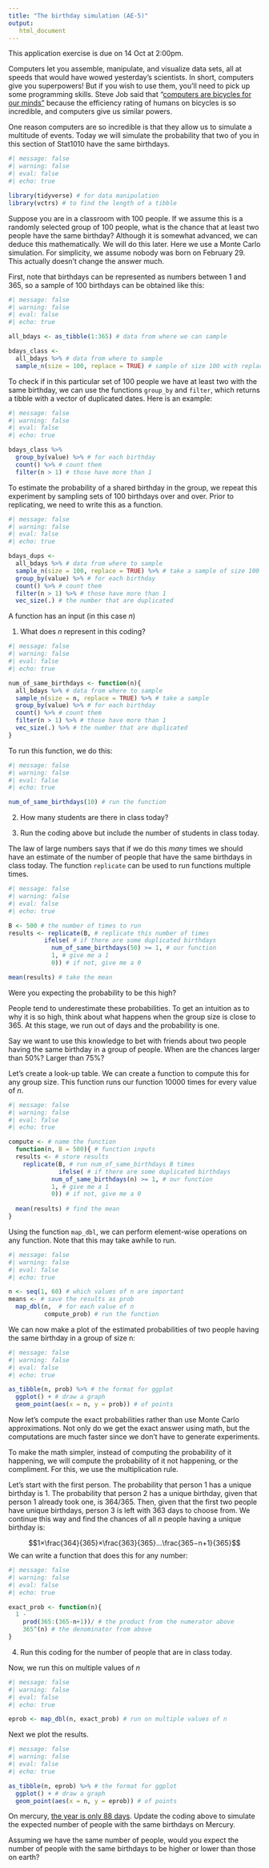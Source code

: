 ```yaml
---
title: "The birthday simulation (AE-5)"
output: 
   html_document
---
```


::: callout-important
This application exercise is due on 14 Oct at 2:00pm.
:::

Computers let you assemble, manipulate, and visualize data sets, all at speeds that would have wowed yesterday's scientists. In short, computers give you superpowers! But if you wish to use them, you'll need to pick up some programming skills. Steve Job said that "[computers are bicycles for our minds"](https://medium.learningbyshipping.com/bicycle-121262546097) because the efficiency rating of humans on bicycles is so incredible, and computers give us similar powers.

One reason computers are so incredible is that they allow us to simulate a multitude of events. Today we will simulate the probability that two of you in this section of Stat1010 have the same birthdays.

```r
#| message: false
#| warning: false
#| eval: false
#| echo: true

library(tidyverse) # for data manipulation
library(vctrs) # to find the length of a tibble
```

Suppose you are in a classroom with 100 people. If we assume this is a randomly selected group of 100 people, what is the chance that at least two people have the same birthday? Although it is somewhat advanced, we can deduce this mathematically. We will do this later. Here we use a Monte Carlo simulation. For simplicity, we assume nobody was born on February 29. This actually doesn't change the answer much.

First, note that birthdays can be represented as numbers between 1 and 365, so a sample of 100 birthdays can be obtained like this:

```r
#| message: false
#| warning: false
#| eval: false
#| echo: true

all_bdays <- as_tibble(1:365) # data from where we can sample

bdays_class <- 
  all_bdays %>% # data from where to sample
  sample_n(size = 100, replace = TRUE) # sample of size 100 with replacement
```

To check if in this particular set of 100 people we have at least two with the same birthday, we can use the functions `group_by` and `filter`, which returns a tibble with a vector of duplicated dates. Here is an example:

```r
#| message: false
#| warning: false
#| eval: false
#| echo: true

bdays_class %>% 
  group_by(value) %>% # for each birthday
  count() %>% # count them
  filter(n > 1) # those have more than 1
```

To estimate the probability of a shared birthday in the group, we repeat this experiment by sampling sets of 100 birthdays over and over. Prior to replicating, we need to write this as a function.

```r
#| message: false
#| warning: false
#| eval: false
#| echo: true

bdays_dups <- 
  all_bdays %>% # data from where to sample
  sample_n(size = 100, replace = TRUE) %>% # take a sample of size 100
  group_by(value) %>% # for each birthday
  count() %>% # count them
  filter(n > 1) %>% # those have more than 1
  vec_size(.) # the number that are duplicated
```

A function has an input (in this case $n$)

1.  What does $n$ represent in this coding?

```r
#| message: false
#| warning: false
#| eval: false
#| echo: true

num_of_same_birthdays <- function(n){
  all_bdays %>% # data from where to sample
  sample_n(size = n, replace = TRUE) %>% # take a sample
  group_by(value) %>% # for each birthday
  count() %>% # count them
  filter(n > 1) %>% # those have more than 1
  vec_size(.) %>% # the number that are duplicated
}
```

To run this function, we do this:

```r
#| message: false
#| warning: false
#| eval: false
#| echo: true

num_of_same_birthdays(10) # run the function
```

2.  How many students are there in class today?

3.  Run the coding above but include the number of students in class today.

The law of large numbers says that if we do this *many* times we should have an estimate of the number of people that have the same birthdays in class today. The function `replicate` can be used to run functions multiple times.

```r
#| message: false
#| warning: false
#| eval: false
#| echo: true

B <- 500 # the number of times to run
results <- replicate(B, # replicate this number of times
          ifelse( # if there are some duplicated birthdays
            num_of_same_birthdays(50) >= 1, # our function
            1, # give me a 1
            0)) # if not, give me a 0

mean(results) # take the mean
```

Were you expecting the probability to be this high?

People tend to underestimate these probabilities. To get an intuition as to why it is so high, think about what happens when the group size is close to 365. At this stage, we run out of days and the probability is one.

Say we want to use this knowledge to bet with friends about two people having the same birthday in a group of people. When are the chances larger than 50%? Larger than 75%?

Let's create a look-up table. We can create a function to compute this for any group size. This function runs our function $10000$ times for every value of $n$.

```r
#| message: false
#| warning: false
#| eval: false
#| echo: true

compute <- # name the function
  function(n, B = 500){ # function inputs
  results <- # store results
    replicate(B, # run num_of_same_birthdays B times 
              ifelse( # if there are some duplicated birthdays
            num_of_same_birthdays(n) >= 1, # our function
            1, # give me a 1
            0)) # if not, give me a 0
  
  mean(results) # find the mean
}
```

Using the function `map_dbl`, we can perform element-wise operations on any function. Note that this may take awhile to run.

```r
#| message: false
#| warning: false
#| eval: false
#| echo: true

n <- seq(1, 60) # which values of n are important
means <- # save the results as prob
  map_dbl(n,  # for each value of n 
          compute_prob) # run the function
```

We can now make a plot of the estimated probabilities of two people having the same birthday in a group of size n:

```r
#| message: false
#| warning: false
#| eval: false
#| echo: true

as_tibble(n, prob) %>% # the format for ggplot
  ggplot() + # draw a graph
  geom_point(aes(x = n, y = prob)) # of points
```

Now let's compute the exact probabilities rather than use Monte Carlo approximations. Not only do we get the exact answer using math, but the computations are much faster since we don't have to generate experiments.

To make the math simpler, instead of computing the probability of it happening, we will compute the probability of it not happening, or the compliment. For this, we use the multiplication rule.

Let's start with the first person. The probability that person 1 has a unique birthday is 1. The probability that person 2 has a unique birthday, given that person 1 already took one, is 364/365. Then, given that the first two people have unique birthdays, person 3 is left with 363 days to choose from. We continue this way and find the chances of all $n$ people having a unique birthday is:

$$1×\frac{364}{365}×\frac{363}{365}…\frac{365−n+1}{365}$$ We can write a function that does this for any number:

```r
#| message: false
#| warning: false
#| eval: false
#| echo: true

exact_prob <- function(n){
  1 - 
    prod(365:(365-n+1))/ # the product from the numerator above
    365^(n) # the denominator from above
}
```

4.  Run this coding for the number of people that are in class today.

Now, we run this on multiple values of $n$

```r
#| message: false
#| warning: false
#| eval: false
#| echo: true

eprob <- map_dbl(n, exact_prob) # run on multiple values of n
```

Next we plot the results.

```r
#| message: false
#| warning: false
#| eval: false
#| echo: true

as_tibble(n, eprob) %>% # the format for ggplot
  ggplot() + # draw a graph
  geom_point(aes(x = n, y = eprob)) # of points
```

On mercury, [the year is only 88 days](https://www.universetoday.com/47834/length-of-day-on-mercury/). Update the coding above to simulate the expected number of people with the same birthdays on Mercury.

Assuming we have the same number of people, would you expect the number of people with the same birthdays to be higher or lower than those on earth?
